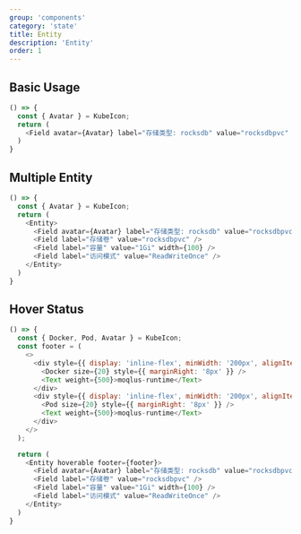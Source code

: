 ```yaml
---
group: 'components'
category: 'state'
title: Entity
description: 'Entity'
order: 1
---
```


## Basic Usage

```js live=true
() => {
  const { Avatar } = KubeIcon;
  return (
    <Field avatar={Avatar} label="存储类型: rocksdb" value="rocksdbpvc" />
  )
}
```

## Multiple Entity

```js live=true
() => {
  const { Avatar } = KubeIcon;
  return (
    <Entity>
      <Field avatar={Avatar} label="存储类型: rocksdb" value="rocksdbpvc" />
      <Field label="存储卷" value="rocksdbpvc" />
      <Field label="容量" value="1Gi" width={100} />
      <Field label="访问模式" value="ReadWriteOnce" />
    </Entity>
  )
}
```

## Hover Status

```js live=true
() => {
  const { Docker, Pod, Avatar } = KubeIcon;
  const footer = (
    <>
      <div style={{ display: 'inline-flex', minWidth: '200px', alignItems: 'center' }}>
        <Docker size={20} style={{ marginRight: '8px' }} />
        <Text weight={500}>moqlus-runtime</Text>
      </div>
      <div style={{ display: 'inline-flex', minWidth: '200px', alignItems: 'center' }}>
        <Pod size={20} style={{ marginRight: '8px' }} />
        <Text weight={500}>moqlus-runtime</Text>
      </div>
    </>
  );

  return (
    <Entity hoverable footer={footer}>
      <Field avatar={Avatar} label="存储类型: rocksdb" value="rocksdbpvc" />
      <Field label="存储卷" value="rocksdbpvc" />
      <Field label="容量" value="1Gi" width={100} />
      <Field label="访问模式" value="ReadWriteOnce" />
    </Entity>
  )
}
```

